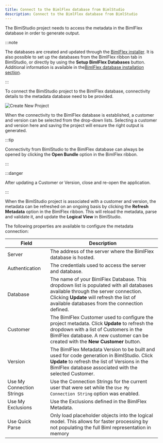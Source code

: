 ---
title: Connect to the BimlFlex database from BimlStudio
description: Connect to the BimlFlex database from BimlStudio
---
<head>
  <meta name="varigenceProduct" content="BimlFlex"></meta>
  <meta name="varigenceArticleType" content="Reference"></meta>
</head>

The BimlStudio project needs to access the metadata in the BimlFlex database in order to generate output.



:::note

The databases are created and updated through the [BimlFlex installer](../installation/installing-bimlflex). It is also possible to set up the databases from the BimlFlex ribbon tab in BimlStudio, or directly by using the **Setup BimlFlex Databases** button.
Additional information is available in the[BimlFlex database installation section](../installation/installing-metadata-database).

:::


To connect the BimlStudio project to the BimlFlex database, connectivity details to the metadata database need to be provided.

![Create New Project](/img/bimlflex/bs-new-project-screen-connectivity.png "Create New Project")

When the connectivity to the BimlFlex database is established, a customer and version can be selected from the drop-down lists. Selecting a customer and version here and saving the project will ensure the right output is generated.



:::tip

Connectivity from BimlStudio to the BimlFlex database can always be opened by clicking the **Open Bundle** option in the BimlFlex ribbon.

:::



:::danger

After updating a Customer or Version, close and re-open the application.

:::


When the BimlStudio project is associated with a customer and version, the metadata can be refreshed on an ongoing basis by clicking the **Refresh Metadata** option in the BimlFlex ribbon. This will reload the metadata, parse and validate it, and update the **Logical View** in BimlStudio.

The following properties are available to configure the metadata connection:

| Field | Description |
|------ | ----------- |
| Server | The address of the server where the BimlFlex database is hosted. |
| Authentication | The credentials used to access the server and database. |
| Database | The name of your BimlFlex Database. This dropdown list is populated with all databases available through the server connection. Clicking **Update** will refresh the list of available databases from the connection defined. |
| Customer | The BimlFlex Customer used to configure the project metadata. Click **Update** to refresh the dropdown with a list of Customers in the BimlFlex database. A new customer can be created with the **New Customer** button. |
| Version | The BimlFlex Metadata Version to be built and used for code generation in BimlStudio. Click **Update** to refresh the list of Versions in the BimlFlex database associated with the selected Customer. |
| Use My Connection Strings | Use the Connection Strings for the current user that were set while the `Use My Connection String` option was enabled. |
| Use My Exclusions | Use the Exclusions defined in the BimlFlex Metadata. |
| Use Quick Parse | Only load placeholder objects into the logical model. This allows for faster processing by not populating the full Biml representation in memory |

